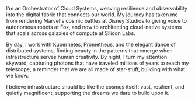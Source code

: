 I'm an Orchestrator of Cloud Systems, weaving resilience and observability into the digital fabric that connects our world. My journey has taken me from rendering Marvel's cosmic battles at Disney Studios to giving voice to autonomous robots at Fox, and now to architecting cloud-native systems that scale across galaxies of compute at Silicon Labs.

By day, I work with Kubernetes, Prometheus, and the elegant dance of distributed systems, finding beauty in the patterns that emerge when infrastructure serves human creativity. By night, I turn my attention skyward, capturing photons that have traveled millions of years to reach my telescope, a reminder that we are all made of star-stuff, building with what we know.

I believe infrastructure should be like the cosmos itself: vast, resilient, and quietly magnificent, supporting the dreams we dare to build upon it.